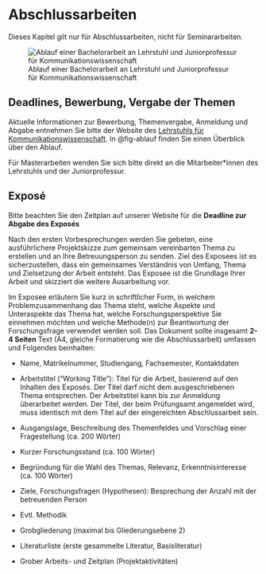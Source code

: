 # Abschlussarbeiten

::: callout-important
Dieses Kapitel gilt nur für Abschlussarbeiten, nicht für Seminararbeiten.
:::

![Ablauf einer Bachelorarbeit an Lehrstuhl und Juniorprofessur für Kommunikationswissenschaft](img/ablauf){#fig-ablauf fig-align="center"}

## Deadlines, Bewerbung, Vergabe der Themen

Aktuelle Informationen zur Bewerbung, Themenvergabe, Anmeldung und Abgabe entnehmen Sie bitte der Website des [Lehrstuhls für Kommunikationswissenschaft](https://www.kowi.rw.fau.de/studium/abschlussarbeiten/). In @fig-ablauf finden Sie einen Überblick über den Ablauf.

Für Masterarbeiten wenden Sie sich bitte direkt an die Mitarbeiter\*innen des Lehrstuhls und der Juniorprofessur.

## Exposé

Bitte beachten Sie den Zeitplan auf unserer Website für die **Deadline zur Abgabe des Exposés**

Nach den ersten Vorbesprechungen werden Sie gebeten, eine ausführlichere Projektskizze zum gemeinsam vereinbarten Thema zu erstellen und an Ihre Betreuungsperson zu senden. Ziel des Exposees ist es sicherzustellen, dass ein gemeinsames Verständnis von Umfang, Thema und Zielsetzung der Arbeit entsteht. Das Exposee ist die Grundlage Ihrer Arbeit und skizziert die weitere Ausarbeitung vor.

Im Exposee erläutern Sie kurz in schriftlicher Form, in welchem Problemzusammenhang das Thema steht, welche Aspekte und Unteraspekte das Thema hat, welche Forschungsperspektive Sie einnehmen möchten und welche Methode(n) zur Beantwortung der Forschungsfrage verwendet werden soll. Das Dokument sollte insgesamt **2-4 Seiten** Text (A4, gleiche Formatierung wie die Abschlussarbeit) umfassen und Folgendes beinhalten:

-   Name, Matrikelnummer, Studiengang, Fachsemester, Kontaktdaten

-   Arbeitstitel ("Working Title"): Titel für die Arbeit, basierend auf den Inhalten des Exposés. Der Titel darf nicht dem ausgeschriebenen Thema entsprechen. Der Arbeitstitel kann bis zur Anmeldung überarbeitet werden. Der Titel, der beim Prüfungsamt angemeldet wird, muss identisch mit dem Titel auf der eingereichten Abschlussarbeit sein.

-   Ausgangslage, Beschreibung des Themenfeldes und Vorschlag einer Fragestellung (ca. 200 Wörter)

-   Kurzer Forschungsstand (ca. 100 Wörter)

-   Begründung für die Wahl des Themas, Relevanz, Erkenntnisinteresse (ca. 100 Wörter)

-   Ziele, Forschungsfragen (Hypothesen): Besprechung der Anzahl mit der betreuenden Person 

-   Evtl. Methodik

-   Grobgliederung (maximal bis Gliederungsebene 2)

-   Literaturliste (erste gesammelte Literatur, Basisliteratur)

-   Grober Arbeits- und Zeitplan (Projektaktivitäten)
